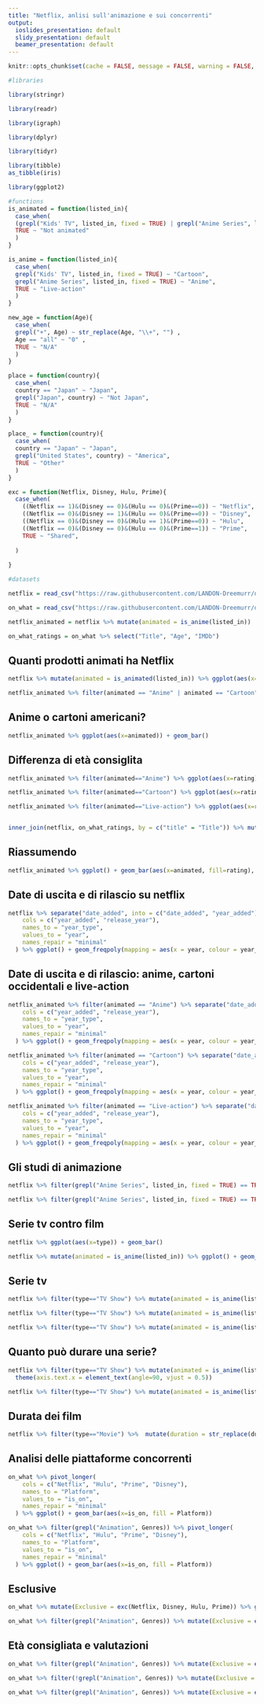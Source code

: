 ---
title: "Netflix, anlisi sull'animazione e sui concorrenti"
output:
  ioslides_presentation: default
  slidy_presentation: default
  beamer_presentation: default
---

```{r setup, include=FALSE}
knitr::opts_chunk$set(cache = FALSE, message = FALSE, warning = FALSE, echo = FALSE)
```

```{r}

#libraries

library(stringr)

library(readr)

library(igraph)

library(dplyr)

library(tidyr)

library(tibble)
as_tibble(iris)

library(ggplot2)

#functions
is_animated = function(listed_in){
  case_when(
  (grepl("Kids' TV", listed_in, fixed = TRUE) | grepl("Anime Series", listed_in, fixed = TRUE)) ~ "Animated",
  TRUE ~ "Not animated"
  )
}

is_anime = function(listed_in){
  case_when(
  grepl("Kids' TV", listed_in, fixed = TRUE) ~ "Cartoon",
  grepl("Anime Series", listed_in, fixed = TRUE) ~ "Anime",
  TRUE ~ "Live-action"
  )
}

new_age = function(Age){
  case_when(
  grepl("+", Age) ~ str_replace(Age, "\\+", "") ,
  Age == "all" ~ "0" ,
  TRUE ~ "N/A"
  )
}

place = function(country){
  case_when(
  country == "Japan" ~ "Japan",
  grepl("Japan", country) ~ "Not Japan",
  TRUE ~ "N/A"
  )
}

place_ = function(country){
  case_when(
  country == "Japan" ~ "Japan",
  grepl("United States", country) ~ "America",
  TRUE ~ "Other"
  )
}

exc = function(Netflix, Disney, Hulu, Prime){
  case_when(
    ((Netflix == 1)&(Disney == 0)&(Hulu == 0)&(Prime==0)) ~ "Netflix",
    ((Netflix == 0)&(Disney == 1)&(Hulu == 0)&(Prime==0)) ~ "Disney",
    ((Netflix == 0)&(Disney == 0)&(Hulu == 1)&(Prime==0)) ~ "Hulu",
    ((Netflix == 0)&(Disney == 0)&(Hulu == 0)&(Prime==1)) ~ "Prime",
    TRUE ~ "Shared",
    
  )
  
}

#datasets

netflix = read_csv("https://raw.githubusercontent.com/LANDON-Dreemurr/data/main/netflix_titles.csv")

on_what = read_csv("https://raw.githubusercontent.com/LANDON-Dreemurr/data/main/MoviesOnStreamingPlatforms_updated_.csv")

netflix_animated = netflix %>% mutate(animated = is_anime(listed_in))

on_what_ratings = on_what %>% select("Title", "Age", "IMDb")
```

## Quanti prodotti animati ha Netflix
```{r}
netflix %>% mutate(animated = is_animated(listed_in)) %>% ggplot(aes(x=animated)) + geom_bar()
```
```{r}
netflix_animated %>% filter(animated == "Anime" | animated == "Cartoon") %>% ggplot(aes(x=animated)) + geom_bar()
```

## Anime o cartoni americani?
```{r}
netflix_animated %>% ggplot(aes(x=animated)) + geom_bar()
```

## Differenza di età consiglita
```{r}
netflix_animated %>% filter(animated=="Anime") %>% ggplot(aes(x=rating)) + geom_bar()

netflix_animated %>% filter(animated=="Cartoon") %>% ggplot(aes(x=rating)) + geom_bar()

netflix_animated %>% filter(animated=="Live-action") %>% ggplot(aes(x=rating)) + geom_bar()


inner_join(netflix, on_what_ratings, by = c("title" = "Title")) %>% mutate(animated = is_anime(listed_in), Age = new_age(Age)) %>% filter(Age != "N/A") %>% filter(animated=="Live-action") %>% ggplot(aes(x=Age)) + geom_bar()
```
## Riassumendo
```{r}
netflix_animated %>% ggplot() + geom_bar(aes(x=animated, fill=rating), position = "dodge")
```
## Date di uscita e di rilascio su netflix
```{r}
netflix %>% separate("date_added", into = c("date_added", "year_added"),sep = ",", convert = TRUE) %>% pivot_longer(
    cols = c("year_added", "release_year"),
    names_to = "year_type",
    values_to = "year",
    names_repair = "minimal"
  ) %>% ggplot() + geom_freqpoly(mapping = aes(x = year, colour = year_type))

```
## Date di uscita e di rilascio: anime, cartoni occidentali e live-action
```{r}
netflix_animated %>% filter(animated == "Anime") %>% separate("date_added", into = c("date_added", "year_added"),sep = ",", convert = TRUE) %>% pivot_longer(
    cols = c("year_added", "release_year"),
    names_to = "year_type",
    values_to = "year",
    names_repair = "minimal"
  ) %>% ggplot() + geom_freqpoly(mapping = aes(x = year, colour = year_type))

netflix_animated %>% filter(animated == "Cartoon") %>% separate("date_added", into = c("date_added", "year_added"),sep = ",", convert = TRUE) %>% pivot_longer(
    cols = c("year_added", "release_year"),
    names_to = "year_type",
    values_to = "year",
    names_repair = "minimal"
  ) %>% ggplot() + geom_freqpoly(mapping = aes(x = year, colour = year_type))

netflix_animated %>% filter(animated == "Live-action") %>% separate("date_added", into = c("date_added", "year_added"),sep = ",", convert = TRUE) %>% pivot_longer(
    cols = c("year_added", "release_year"),
    names_to = "year_type",
    values_to = "year",
    names_repair = "minimal"
  ) %>% ggplot() + geom_freqpoly(mapping = aes(x = year, colour = year_type))
```

## Gli studi di animazione
```{r}


netflix %>% filter(grepl("Anime Series", listed_in, fixed = TRUE) == TRUE)  %>% mutate(production = place(country) )%>% ggplot(aes(x=production)) + geom_bar()
```
```{r}


netflix %>% filter(grepl("Anime Series", listed_in, fixed = TRUE) == TRUE)  %>% mutate(production = place_(country) ) %>% ggplot(aes(x=production)) + geom_bar()
```
## Serie tv contro film
```{r}
netflix %>% ggplot(aes(x=type)) + geom_bar()

netflix %>% mutate(animated = is_anime(listed_in)) %>% ggplot() + geom_bar(aes(x=animated, fill=type), position = "dodge")
```
## Serie tv
```{r}
netflix %>% filter(type=="TV Show") %>% mutate(animated = is_anime(listed_in)) %>% ggplot() + geom_bar(aes(x=animated), position = "dodge")
```

```{r}
netflix %>% filter(type=="TV Show") %>% mutate(animated = is_anime(listed_in)) %>% ggplot() + geom_bar(aes(x=rating))
```
```{r}
netflix %>% filter(type=="TV Show") %>% mutate(animated = is_anime(listed_in)) %>% ggplot() + geom_bar(aes(x=animated, fill=rating), position = "dodge")
```
## Quanto può durare una serie?
```{r}
netflix %>% filter(type=="TV Show") %>% mutate(animated = is_anime(listed_in)) %>% ggplot() + geom_bar(aes(x=duration))+
  theme(axis.text.x = element_text(angle=90, vjust = 0.5))
```
```{r}
netflix %>% filter(type=="TV Show") %>% mutate(animated = is_anime(listed_in)) %>% ggplot() + geom_bar(aes(x=animated, fill=duration), position = "dodge")
```
## Durata dei film
```{r}
netflix %>% filter(type=="Movie") %>%  mutate(duration = str_replace(duration, "min", "")) %>% ggplot() + geom_freqpoly(aes(x=as.numeric(duration)))
```
## Analisi delle piattaforme concorrenti
```{r}
on_what %>% pivot_longer(
    cols = c("Netflix", "Hulu", "Prime", "Disney"),
    names_to = "Platform",
    values_to = "is_on",
    names_repair = "minimal"
  ) %>% ggplot() + geom_bar(aes(x=is_on, fill = Platform))

on_what %>% filter(grepl("Animation", Genres)) %>% pivot_longer(
    cols = c("Netflix", "Hulu", "Prime", "Disney"),
    names_to = "Platform",
    values_to = "is_on",
    names_repair = "minimal"
  ) %>% ggplot() + geom_bar(aes(x=is_on, fill = Platform))
```
## Esclusive
```{r}

on_what %>% mutate(Exclusive = exc(Netflix, Disney, Hulu, Prime)) %>% ggplot(aes(x=Exclusive)) + geom_bar()

on_what %>% filter(grepl("Animation", Genres)) %>% mutate(Exclusive = exc(Netflix, Disney, Hulu, Prime)) %>% ggplot(aes(x=Exclusive)) + geom_bar()

```
## Età consigliata e valutazioni
```{r}
on_what %>% filter(grepl("Animation", Genres)) %>% mutate(Exclusive = exc(Netflix, Disney, Hulu, Prime)) %>% ggplot() + geom_bar(aes(x=Exclusive, fill = Age), position = "dodge")

on_what %>% filter(!grepl("Animation", Genres)) %>% mutate(Exclusive = exc(Netflix, Disney, Hulu, Prime)) %>% ggplot() + geom_histogram(aes(x=IMDb, fill = Exclusive), position = "dodge")

on_what %>% filter(grepl("Animation", Genres)) %>% mutate(Exclusive = exc(Netflix, Disney, Hulu, Prime)) %>% ggplot() + geom_histogram(aes(x=IMDb, fill = Exclusive), position = "dodge")
```






